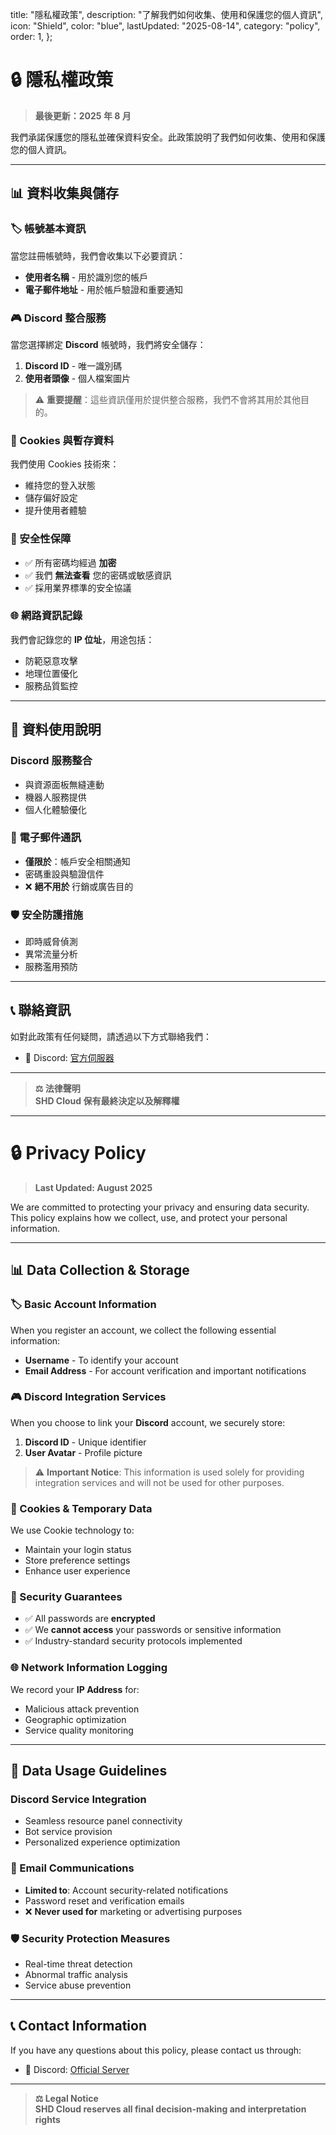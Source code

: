   title: "隱私權政策",
  description: "了解我們如何收集、使用和保護您的個人資訊",
  icon: "Shield",
  color: "blue",
  lastUpdated: "2025-08-14",
  category: "policy",
  order: 1,
};

# 🔒 隱私權政策

> **最後更新：2025 年 8 月**

我們承諾保護您的隱私並確保資料安全。此政策說明了我們如何收集、使用和保護您的個人資訊。

---

## 📊 資料收集與儲存

### 🏷️ 帳號基本資訊

當您註冊帳號時，我們會收集以下必要資訊：

- **使用者名稱** - 用於識別您的帳戶
- **電子郵件地址** - 用於帳戶驗證和重要通知

### 🎮 Discord 整合服務

當您選擇綁定 **Discord** 帳號時，我們將安全儲存：

1. **Discord ID** - 唯一識別碼
2. **使用者頭像** - 個人檔案圖片

> ⚠️ **重要提醒**：這些資訊僅用於提供整合服務，我們不會將其用於其他目的。

### 🍪 Cookies 與暫存資料

我們使用 Cookies 技術來：

- 維持您的登入狀態
- 儲存偏好設定
- 提升使用者體驗

### 🔐 安全性保障

- ✅ 所有密碼均經過 **加密**
- ✅ 我們 **無法查看** 您的密碼或敏感資訊
- ✅ 採用業界標準的安全協議

### 🌐 網路資訊記錄

我們會記錄您的 **IP 位址**，用途包括：

- 防範惡意攻擊
- 地理位置優化
- 服務品質監控

---

## 🎯 資料使用說明

### Discord 服務整合

- 與資源面板無縫連動
- 機器人服務提供
- 個人化體驗優化

### 📧 電子郵件通訊

- **僅限於**：帳戶安全相關通知
- 密碼重設與驗證信件
- ❌ **絕不用於** 行銷或廣告目的

### 🛡️ 安全防護措施

- 即時威脅偵測
- 異常流量分析
- 服務濫用預防

---

## 📞 聯絡資訊

如對此政策有任何疑問，請透過以下方式聯絡我們：

- 💬 Discord: [官方伺服器](https://dc.shdtw.cloud)

---

> **⚖️ 法律聲明**  
> **SHD Cloud 保有最終決定以及解釋權**

---

# 🔒 Privacy Policy

> **Last Updated: August 2025**

We are committed to protecting your privacy and ensuring data security. This policy explains how we collect, use, and protect your personal information.

---

## 📊 Data Collection & Storage

### 🏷️ Basic Account Information

When you register an account, we collect the following essential information:

- **Username** - To identify your account
- **Email Address** - For account verification and important notifications

### 🎮 Discord Integration Services

When you choose to link your **Discord** account, we securely store:

1. **Discord ID** - Unique identifier
2. **User Avatar** - Profile picture

> ⚠️ **Important Notice**: This information is used solely for providing integration services and will not be used for other purposes.

### 🍪 Cookies & Temporary Data

We use Cookie technology to:

- Maintain your login status
- Store preference settings
- Enhance user experience

### 🔐 Security Guarantees

- ✅ All passwords are **encrypted**
- ✅ We **cannot access** your passwords or sensitive information
- ✅ Industry-standard security protocols implemented

### 🌐 Network Information Logging

We record your **IP Address** for:

- Malicious attack prevention
- Geographic optimization
- Service quality monitoring

---

## 🎯 Data Usage Guidelines

### Discord Service Integration

- Seamless resource panel connectivity
- Bot service provision
- Personalized experience optimization

### 📧 Email Communications

- **Limited to**: Account security-related notifications
- Password reset and verification emails
- ❌ **Never used for** marketing or advertising purposes

### 🛡️ Security Protection Measures

- Real-time threat detection
- Abnormal traffic analysis
- Service abuse prevention

---

## 📞 Contact Information

If you have any questions about this policy, please contact us through:

- 💬 Discord: [Official Server](https://dc.shdtw.cloud)

---

> **⚖️ Legal Notice**  
> **SHD Cloud reserves all final decision-making and interpretation rights**

